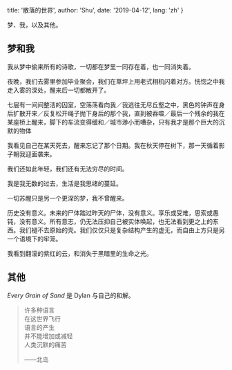 
  title: '散落的世界',
  author: 'Shu',
  date: '2019-04-12',
  lang: 'zh'
}


<!-- content start here -->

梦、我，以及其他。

## 梦和我

我从梦中偷来所有的诗歌，一切都在梦里一同存在着，也一同消失着。

夜晚，我们去雾里参加毕业聚会，我们在草坪上用老式相机闪着对方。恍惚之中我走入雾的深处，醒来后一切都散开了。

七层有一间间整洁的囚室，空荡荡看向我／我逃往无尽丘壑之中，黑色的钟声在身后扩散开来／反复松开绳子抛下身后的那个我，直到被吞噬／最后一个残余的我在某座桥上醒来，脚下的车流变得缓和／城市渺小而嘈杂，只有我才是那个巨大的沉默的物体

我看见自己在某天死去，醒来忘记了那个日期。我在秋天停在树下，那一天循着影子朝我迎面袭来。

我们还如此年轻，我们还有无法穷尽的时间。

我是我无数的过去，生活是我思绪的蔓延。

一切苏醒只是另一个更深的梦，我不曾醒来。

历史没有意义。未来的尸体踏过昨天的尸体，没有意义。享乐或受难，思索或愚钝，没有意义。所有意志，仍无法压抑自己被实体唤起，也无法看到更之上的东西。我们褪不去原始的壳。我们仅仅只是复杂结构产生的虚无，而自由上方只是另一个语境下的牢笼。

我看到翻滚的紫红的云，和消失于黑暗里的生命之光。

## 其他

<i>Every Grain of Sand</i> 是 Dylan 与自己的和解。

> 许多种语言  
> 在这世界飞行  
> 语言的产生  
> 并不能增加或减轻  
> 人类沉默的痛苦  
>
> ——北岛
